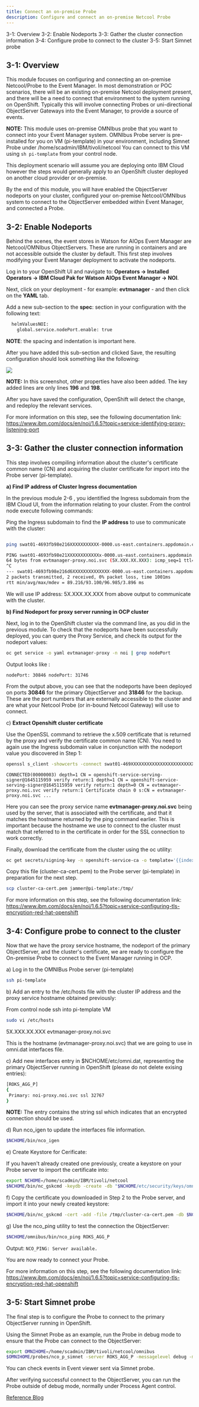 ```yaml
---
title: Connect an on-premise Probe
description: Configure and connect an on-premise Netcool Probe
---
```


<AnchorLinks>
  <AnchorLink>3-1: Overview</AnchorLink>
  <AnchorLink>3-2: Enable Nodeports</AnchorLink>
  <AnchorLink>3-3: Gather the cluster connection information</AnchorLink>
  <AnchorLink>3-4: Configure probe to connect to the cluster</AnchorLink>
  <AnchorLink>3-5: Start Simnet probe</AnchorLink>
</AnchorLinks>



## 3-1: Overview

This module focuses on configuring and connecting an on-premise Netcool/Probe to the Event Manager.  In most demonstration or POC scenarios, there will be an existing on-premise Netcool deployment present, and there will be a need to connect that environment to the system running on OpenShift. Typically this will involve connecting Probes or uni-directional ObjectServer Gateways into the Event Manager, to provide a source of events.

**NOTE:** This module uses on-premise OMNIbus probe that you want to connect into your Event Manager system. 
OMNIbus Probe server is pre-installed for you on VM (pi-template) in your environment, including Simnet Probe under /home/scadmin/IBM/tivoli/netcool
You can connect to this VM using `sh pi-template` from your control node.

This deployment scenario will assume you are deploying onto IBM Cloud however the steps would generally apply to an OpenShift cluster deployed on another cloud provider or on-premise.

By the end of this module, you will have enabled the ObjectServer nodeports on your cluster, configured your on-premise Netcool/OMNIbus system to connect to the ObjectServer embedded within Event Manager, and connected a Probe.


## 3-2: Enable Nodeports

Behind the scenes, the event stores in Watson for AIOps Event Manager are Netcool/OMNIbus ObjectServers. These are running in containers and are not accessible outside the cluster by default. This first step involves modifying your Event Manager deployment to activate the nodeports.

Log in to your OpenShift UI and navigate to: **Operators → Installed Operators → IBM Cloud Pak for Watson AIOps Event Manager → NOI**.

Next, click on your deployment - for example: **evtmanager** - and then click on the **YAML** tab.

Add a new sub-section to the **spec**: section in your configuration with the following text:

```sh
  helmValuesNOI:
    global.service.nodePort.enable: true
```

**NOTE**: the spacing and indentation is important here.

After you have added this sub-section and clicked Save, the resulting configuration should look something like the following:

![](images/0_yaml.png)

**NOTE:** In this screenshot, other properties have also been added. The key added lines are only lines **196** and **198**.

After you have saved the configuration, OpenShift will detect the change, and redeploy the relevant services.

For more information on this step, see the following documentation link: https://www.ibm.com/docs/en/noi/1.6.5?topic=service-identifying-proxy-listening-port

## 3-3: Gather the cluster connection information

This step involves compiling information about the cluster's certificate common name (CN) and acquiring the cluster certificate for import into the Probe server (pi-template).

**a) Find IP address of Cluster Ingress documentation**

In the previous module 2-6 , you identified the Ingress subdomain from the IBM Cloud UI, from the information relating to your cluster. From the control node execute following commands:

Ping the Ingress subdomain to find the **IP address** to use to communicate with the cluster:

```sh

ping swat01-4693fb98e216XXXXXXXXXXX-0000.us-east.containers.appdomain.cloud

PING swat01-4693fb98e21XXXXXXXXXXXXx-0000.us-east.containers.appdomain.cloud (5X.XXX.XX.XXX) 56(84) bytes of data.
64 bytes from evtmanager-proxy.noi.svc (5X.XXX.XX.XXX): icmp_seq=1 ttl=46 time=89.2 ms
^C
--- swat01-4693fb98e216d6XXXXXXXXXXXXXX-0000.us-east.containers.appdomain.cloud ping statistics ---
2 packets transmitted, 2 received, 0% packet loss, time 1001ms
rtt min/avg/max/mdev = 89.216/93.100/96.985/3.896 ms
```

We will use IP address: 5X.XXX.XX.XXX from above output to communicate with the cluster.


**b) Find Nodeport for proxy server running in OCP cluster**

Next, log in to the OpenShift cluster via the command line, as you did in the previous module. To check that the nodeports have been successfully deployed, you can query the Proxy Service, and check its output for the nodeport values:

```sh
oc get service -o yaml evtmanager-proxy -n noi | grep nodePort
```
Output looks like :

`
    nodePort: 30846
    nodePort: 31746
`


From the output above, you can see that the nodeports have been deployed on ports **30846** for the primary ObjectServer and **31846** for the backup. These are the port numbers that are externally accessible to the cluster and are what your Netcool Probe (or in-bound Netcool Gateway) will use to connect.

c) **Extract Openshift cluster certificate**

Use the OpenSSL command to retrieve the x.509 certificate that is returned by the proxy and verify the certificate common name (CN). You need to again use the Ingress subdomain value in conjunction with the nodeport value you discovered in Step 1:

```sh
openssl s_client -showcerts -connect swat01-469XXXXXXXXXXXXXXXXXXXXXXXXXc049-0000.us-east.containers.appdomain.cloud:32767
```

`CONNECTED(00000003)
depth=1 CN = openshift-service-serving-signer@1645115959
verify return:1
depth=1 CN = openshift-service-serving-signer@1645115959
verify return:1
depth=0 CN = evtmanager-proxy.noi.svc
verify return:1
Certificate chain
0 s:CN = evtmanager-proxy.noi.svc
...
`

Here you can see the proxy service name **evtmanager-proxy.noi.svc** being used by the server, that is associated with the certificate, and that it matches the hostname returned by the ping command earlier. This is important because the hostname we use to connect to the cluster must match that referred to in the certificate in order for the SSL connection to work correctly.

Finally, download the certificate from the cluster using the oc utility:

```sh
oc get secrets/signing-key -n openshift-service-ca -o template='{{index .data "tls.crt"}}' | base64 --decode > cluster-ca-cert.pem 
```

Copy this file (cluster-ca-cert.pem) to the Probe server (pi-template) in preparation for the next step.

```sh
scp cluster-ca-cert.pem jammer@pi-template:/tmp/
```

For more information on this step, see the following documentation link: https://www.ibm.com/docs/en/noi/1.6.5?topic=service-configuring-tls-encryption-red-hat-openshift

## 3-4: Configure probe to connect to the cluster

Now that we have the proxy service hostname, the nodeport of the primary ObjectServer, and the cluster's certificate, we are ready to configure the On-premise Probe to connect to the Event Manager running in OCP.


a) Log in to the OMNIBus Probe server (pi-template)

```sh
ssh pi-template
```

b) Add an entry to the /etc/hosts file with the cluster IP address and the proxy service hostname obtained previously:

From control node ssh into pi-template VM

```sh
sudo vi /etc/hosts

```

5X.XXX.XX.XXX evtmanager-proxy.noi.svc

This is the hostname (evtmanager-proxy.noi.svc) that we are going to use in omni.dat interfaces file.

c) Add new interfaces entry in $NCHOME/etc/omni.dat, representing the primary ObjectServer running in OpenShift (please do not delete exising entries):

```sh
[ROKS_AGG_P]
{
 Primary: noi-proxy.noi.svc ssl 32767
}
```

**NOTE:** The entry contains the string ssl which indicates that an encrypted connection should be used.

d) Run nco_igen to update the interfaces file information.

```sh
$NCHOME/bin/nco_igen
```

e) Create Keystore for Cerificate:

If you haven't already created one previously, create a keystore on your Probe server to import the certificate into:

```sh
export NCHOME=/home/scadmin/IBM/tivoli/netcool
$NCHOME/bin/nc_gskcmd -keydb -create -db "$NCHOME/etc/security/keys/omni.kdb" -pw password -stash -expire 1000
```

f) Copy the certificate you downloaded in Step 2 to the Probe server, and import it into your newly created keystore:

```sh
$NCHOME/bin/nc_gskcmd -cert -add -file /tmp/cluster-ca-cert.pem -db $NCHOME/etc/security/keys/omni.kdb -stashed
```


g) Use the nco_ping utility to test the connection the ObjectServer:

```sh
$NCHOME/omnibus/bin/nco_ping ROKS_AGG_P
```
Output:
`NCO_PING: Server available.`

You are now ready to connect your Probe.

For more information on this step, see the following documentation link: https://www.ibm.com/docs/en/noi/1.6.5?topic=service-configuring-tls-encryption-red-hat-openshift

## 3-5: Start Simnet probe

The final step is to configure the Probe to connect to the primary ObjectServer running in OpenShift. 

Using the Simnet Probe as an example, run the Probe in debug mode to ensure that the Probe can connect to the ObjectServer:

```sh
export OMNIHOME=/home/scadmin/IBM/tivoli/netcool/omnibus
$OMNIHOME/probes/nco_p_simnet -server ROKS_AGG_P -messagelevel debug -messagelog stdout
```

You can check events in Event viewer sent via Simnet probe.

After verifying successful connect to the ObjectServer, you can run the Probe outside of debug mode, normally under Process Agent control.


[Reference Blog](https://community.ibm.com/community/user/aiops/blogs/zane-bray1/2022/04/13/getting-started-with-watson-aiops-event-manager-27)